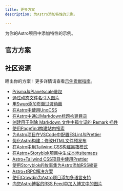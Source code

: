 ```yaml
---
title: 更多方案
description: 为Astro添加特性的示例。

---
```



为你的Astro项目中添加特性的示例。


## 官方方案

<RecipesNav />

## 社区资源

晒出你的方案！更多详情请查看[示例贡献指南](https://github.com/withastro/docs/blob/main/contributor-guides/submitting-a-recipe.md)。

- [Prisma与Planetscale鉴权](https://www.thomasledoux.be/blog/authentication-astro-prisma-planetscale)
- [通过动态文件名引入图片](https://vaihe.com/blog/astro/astro-dynamic-image-prop/)
- [用Swup添加页面过渡动画](https://navillus.dev/blog/astro-plus-swup)
- [在Astro中使用UnoCSS](https://www.elian.codes/blog/23-02-11-implementing-unocss-in-astro/)
- [在Astro中通过Markdown标题构建目录](https://kld.dev/building-table-of-contents/)
- [创建用于删除 Markdown 文件中孤立词的 Remark 插件](https://eatmon.co/blog/remove-runts-markdown/)
- [使用Pagefind构建站内搜索](https://blog.otterlord.dev/post/astro-search/)
- [为Astro项目在VSCode中配置ESLint与Prettier](https://patheticgeek.dev/blog/astro-prettier-eslint-vscode)
- [优化Astro构建：修改HTML文件预发布](https://straffesites.com/en/blog/optimize-astro-html-post-build)
- [在Astro中用Tailwind CSS构建黑夜模式](https://www.kevinzunigacuellar.com/blog/dark-mode-in-astro/)
- [在Astro+Storyblok项目中生成本地sitemaps](https://straffesites.com/en/blog/localized-sitemap-astro-storyblok)
- [Astro+Tailwind CSS项目中使用Prettier](https://straffesites.com/en/blog/integrate-prettier-astro-tailwindcss)
- [使用Storyblok的故事集为Astro添加RSS摘要](https://straffesites.com/en/blog/rss-feed-astro-storyblok)
- [Astro+tRPC解决方案](https://www.thomasledoux.be/blog/using-trpc-astro-islands-react)
- [使用Crowdin为Astro项目添加多语言支持](https://crowdin.com/blog/2023/06/21/astro-localization-and-i18n)
- [向您Astro博客的RSS Feed中加入博文中的图片](https://webreaper.dev/posts/astro-rss-feed-blog-post-images/)
